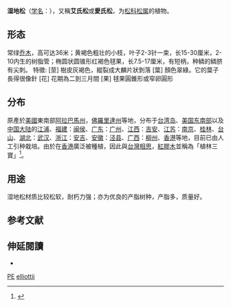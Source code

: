 {{speciesbox
| image = Pinus elliottii(1).jpg
| image_caption = 
| status = LC
| status_system = IUCN3.1
| status_ref = <ref>{{cite iucn| author = Conifer Specialist Group| year = 1998| url = https://www.iucnredlist.org/details/42361/0| title = ''Pinus elliottii''| access-date = 10 May 2006|ref=harv}}</ref>
| display_parents = 3
| genus = Pinus
| species = elliottii
| authority = [[George_Engelmann|Engelm.]]
| subdivision_ranks = Varieties
| subdivision = ''Pinus elliottii'' var. ''elliottii''<br>
''Pinus elliottii'' var. ''densa''
| range_map = Pinus elliottii range map.png
| range_map_caption = Generalized natural range of ''Pinus elliottii''
}}
'''湿地松'''（[[学名|学名]]：{{lang|la|''Pinus elliottii''}}），又稱'''艾氏松'''或'''愛氏松'''，为[[松科|松科]][[松属|松属]]的植物。

== 形态 ==
常绿[[乔木|乔木]]，高可达36米；黄褐色粗壮的小枝，叶子2-3针一束，长15-30厘米，2-10内生的树脂管；椭圆状圆锥形红褐色毬果，长7.5-17厘米，有短柄，种鳞的鳞脐有尖刺。
特徵:
[莖] 樹皮灰褐色，縱裂成大麟片狀剝落
[葉] 顏色翠綠。它的葉子長得很像針
[花] 花期為二到三月間
[果] 毬果圓錐形或窄卵圓形

== 分布 ==
原產於[[美國|美國]]東南部[[阿拉巴馬州|阿拉巴馬州]]，[[佛羅里達州|佛羅里達州]]等地，分布于[[台湾岛|台湾岛]]、[[美国东南部|美国东南部]]以及[[中国大陆|中国大陆]]的[[江浦|江浦]]、[[福建|福建]]：[[闽侯|闽侯]]、[[广东|广东]]：[[广州|广州]]、[[江西|江西]]：[[吉安|吉安]]、[[江苏|江苏]]：[[南京|南京]]、[[桂林|桂林]]、[[台山市|台山]]、[[湖北|湖北]]：[[武汉|武汉]]、[[浙江|浙江]]：[[安吉|安吉]]、[[安徽|安徽]]：[[泾县|泾县]]、[[广西|广西]]：[[柳州|柳州]]、[[香港|香港]]等地，目前已由人工引种栽培。由於在[[香港|香港]]廣泛被種植，因此與[[台灣相思|台灣相思]]，[[紅膠木|紅膠木]]並稱為「植林三寶」<ref>{{cite news|url=https://www.hk01.com/%E7%A4%BE%E5%8D%80%E5%B0%88%E9%A1%8C/44861/%E7%94%B1%E6%94%B6%E9%9B%86%E5%8E%9F%E7%94%9F%E7%A8%AE%E5%AD%90%E9%96%8B%E5%A7%8B-%E6%81%A2%E5%BE%A9%E9%A6%99%E6%B8%AF%E5%8E%9F%E5%A7%8B%E6%A3%AE%E6%9E%97%E7%9A%84%E6%B5%A9%E7%80%9A%E5%B7%A5%E7%A8%8B|title=由收集原生種子開始　恢復香港原始森林的浩瀚工程|publisher=香港01|date=2016-09-28|author=吳志茵|accessdate=2020-09-23|archive-date=2020-10-01|archive-url=https://web.archive.org/web/20201001223259/https://www.hk01.com/%E7%A4%BE%E5%8D%80%E5%B0%88%E9%A1%8C/44861/%E7%94%B1%E6%94%B6%E9%9B%86%E5%8E%9F%E7%94%9F%E7%A8%AE%E5%AD%90%E9%96%8B%E5%A7%8B-%E6%81%A2%E5%BE%A9%E9%A6%99%E6%B8%AF%E5%8E%9F%E5%A7%8B%E6%A3%AE%E6%9E%97%E7%9A%84%E6%B5%A9%E7%80%9A%E5%B7%A5%E7%A8%8B|dead-url=no}}</ref>。

== 用途 ==
湿地松材质比较松软，耐朽力强；亦为优良的产脂树种，产脂多，质量好。

== 参考文献 ==
{{reflist}}

== 伸延閱讀 ==
* {{cite web|url =http://www.bioinfo.cn/db05/KmzwSpecies.php?action=view&id=16909|title =湿地松|work =《中国高等植物数据库全库》|publisher =中国科学院微生物研究所|author =昆明植物研究所|accessdate =2009-02-25|deadurl =yes|archiveurl =https://web.archive.org/web/20160305065733/http://www.bioinfo.cn/db05/KmzwSpecies.php?action=view&id=16909|archivedate =2016-03-05}}

{{Taxonbar|from=Q1249109}}

[[Category:IUCN红色名录无危物种|PE]]
[[Category:松属|elliottii]]